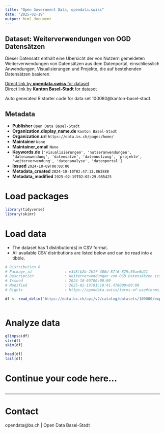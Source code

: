 ```yaml
---
title: "Open Government Data, opendata.swiss"
date: "2025-02-19"
output: html_document
---
```


## Dataset: Weiterverwendungen von OGD Datensätzen

Dieser Datensatz enthält eine Übersicht der von Nutzern gemeldeten Weiterverwendungen von Datensätzen aus dem Datenportal, einschliesslich Anwendungen, Visualisierungen und Projekte, die auf bestehenden Datensätzen basieren.

[Direct link by **opendata.swiss** for dataset](https://opendata.swiss/de/dataset/weiterverwendungen-von-ogd-datensatzen)<br>
[Direct link by **Kanton Basel-Stadt** for dataset](https://data.bs.ch/explore/dataset/100080/)

Auto generated R starter code for data set 100080@kanton-basel-stadt.

## Metadata

- **Publisher** `Open Data Basel-Stadt`
- **Organization.display_name.de** `Kanton Basel-Stadt`
- **Organization.url** `https://data.bs.ch/pages/home/`
- **Maintainer** `None`
- **Maintainer_email** `None`
- **Keywords.de** `['visualisierungen', 'nutzeranwendungen', 'datenanwendung', 'datensatze', 'datennutzung', 'projekte', 'weiterverwendung', 'datenanalyse', 'datenportal']`
- **Issued** `2024-10-09T00:00:00`
- **Metadata_created** `2024-10-10T02:47:13.863888`
- **Metadata_modified** `2025-02-19T02:02:29.085425`


# Load packages

```r

library(tidyverse)
library(skimr)

```

# Load data

-   The dataset has 1 distribution(s) in CSV format.
-   All available CSV distributions are listed below and can be read into a tibble.

```r

# Distribution 0
# Package_id               : e348fb2b-2b17-400d-87f6-879c50ae0d21
# Description              : Weiterverwendungen von OGD Datensätzen (csv)
# Issued                   : 2024-10-09T00:00:00
# Modified                 : 2025-02-19T01:10:41.478000+00:00
# Rights                   : https://opendata.swiss/terms-of-use#terms_by

df <- read_delim('https://data.bs.ch/api/v2/catalog/datasets/100080/exports/csv?use_labels=true')



```

# Analyze data

```r

glimpse(df)
str(df)
skim(df)

head(df)
tail(df)

```

# Continue your code here...

```r

```

------------------------------------------------------------------------

# Contact

opendata@bs.ch | Open Data Basel-Stadt
